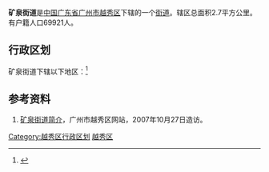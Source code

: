 {{expand|time=2015-05-08T04:48:25+00:00}}
{{中国乡级行政区
| 行政区全称 = 矿泉街道
| 景观照片文件名 = 
| 景观照片描述 = 
| 汉语拼音 = 
| 通用拼音 = 
| 注音符號 = 
| 其它标音类型1 = 
| 其它标音1 = 
| 其它标音类型2 = 
| 其它标音2 = 
| 其它语言类型1 = 
| 其它语言地名1 = 
| 其它语言类型2 = 
| 其它语言地名2 = 
| 上级行政区 = [[广东省|广东省]][[广州市|广州市]][[越秀区|越秀区]]
| 行政区类别 = [[街道_(行政区划)|街道]]
| 行政区划代码 = 
| 地理坐标 = 
| 总面积 = 2.7平方公里
| 户籍人口 = 69921人
| 户籍人口年份 = 
| 常住人口 = 
| 常住人口年份 = 
| 人口密度 = 
| 行政区划 =  
| 官方网站 = 
| 政府驻地 = 
| 邮政编码 = 
| 毗邻行政区 = 
| 位置图文件名 = 
| 位置图描述 = 
|44/01/04/022/000
}}
'''矿泉街道'''是[[中华人民共和国|中国]][[广东省|广东省]][[广州市|广州市]][[越秀区|越秀区]]下辖的一个[[街道_(行政区划)|街道]]。辖区总面积2.7平方公里。有户籍人口69921人。

== 行政区划 ==
矿泉街道下辖以下地区：<ref>{{PRC admin/ref sgc|44/01/04/022/000}}</ref>

{{PRC admin/children|44/01/04/022/000}}

==参考资料==
{{reflist}}
#[https://web.archive.org/web/20071219011649/http://kuangquan.yuexiu.gov.cn/kaikuang/index.htm 矿泉街道简介]，广州市越秀区网站，2007年10月27日造访。

{{广州小作品}}
{{越秀区行政区划}}
[[Category:越秀区行政区划|Category:越秀区行政区划]]
[[Category:广州街道_(行政区划)|越秀区]]